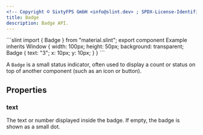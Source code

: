 ```yaml
---
<!-- Copyright © SixtyFPS GmbH <info@slint.dev> ; SPDX-License-Identifier: MIT -->
title: Badge
description: Badge API.
---
```



<CodeSnippetMD imagePath="" noScreenShot imageWidth="300" imageHeight="200" imageAlt="">
```slint
import { Badge } from "material.slint";
export component Example inherits Window {
    width: 100px;
    height: 50px;
    background: transparent;
    Badge {
        text: "3";
        x: 10px;
        y: 10px;
    }
}
```
</CodeSnippetMD>

A `Badge` is a small status indicator, often used to display a count or status on top of another component (such as an icon or button).

## Properties

### text
<SlintProperty propName="text" typeName="string">
The text or number displayed inside the badge. If empty, the badge is shown as a small dot.
</SlintProperty>